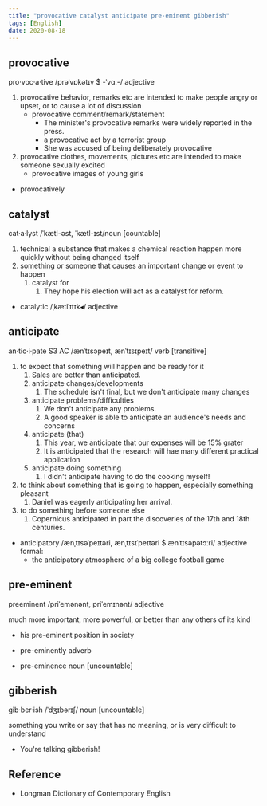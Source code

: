 ```yaml
---
title: "provocative catalyst anticipate pre-eminent gibberish"
tags: [English]
date: 2020-08-18
---
```


## provocative

pro·voc·a·tive /prəˈvɒkətɪv $ -ˈvɑː-/ adjective

1. provocative behavior, remarks etc are intended to make people angry or upset,
   or to cause a lot of discussion
   - provocative comment/remark/statement
     - The minister's provocative remarks were widely reported in the press.
     - a provocative act by a terrorist group
     - She was accused of being deliberately provocative
2. provocative clothes, movements, pictures etc are intended to make someone
   sexually excited
   - provocative images of young girls

- provocatively

## catalyst

cat·a·lyst /ˈkætl-əst, ˈkætl-ɪst/noun [countable]

1. technical a substance that makes a chemical reaction happen more quickly
   without being changed itself
2. something or someone that causes an important change or event to happen
   1. catalyst for
      1. They hope his election will act as a catalyst for reform.

- catalytic /ˌkætlˈɪtɪk◂/ adjective

## anticipate

an·tic·i·pate S3 AC /ænˈtɪsəpeɪt, ænˈtɪsɪpeɪt/ verb [transitive]

1. to expect that something will happen and be ready for it
   1. Sales are better than anticipated.
   2. anticipate changes/developments
      1. The schedule isn't final, but we don't anticipate many changes
   3. anticipate problems/difficulties
      1. We don't anticipate any problems.
      2. A good speaker is able to anticipate an audience's needs and concerns
   4. anticipate (that)
      1. This year, we anticipate that our expenses will be 15% grater
      2. It is anticipated that the research will hae many different practical application
   5. anticipate doing something
      1. I didn't anticipate having to do the cooking myself!
2. to think about something that is going to happen, especially something pleasant
   1. Daniel was eagerly anticipating her arrival.
3. to do something before someone else
   1. Copernicus anticipated in part the discoveries of the 17th and 18th
      centuries.

- anticipatory /ænˌtɪsəˈpeɪtəri, ænˌtɪsɪˈpeɪtəri $ ænˈtɪsəpətɔːri/ adjective formal:
  - the anticipatory atmosphere of a big college football game

## pre-eminent

preeminent /priˈemənənt, priˈemɪnənt/ adjective

much more important, more powerful, or better than any others of its kind

- his pre-eminent position in society

- pre-eminently adverb
- pre-eminence noun [uncountable]

## gibberish

gib·ber·ish /ˈdʒɪbərɪʃ/ noun [uncountable]

something you write or say that has no meaning, or is very difficult to
understand

- You're talking gibberish!

## Reference

- Longman Dictionary of Contemporary English